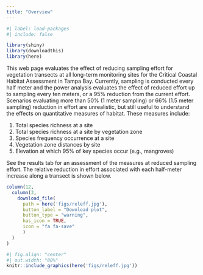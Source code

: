 ```yaml
---
title: "Overview"
---
```


```r
#| label: load-packages
#| include: false

library(shiny)
library(downloadthis)
library(here)
```

This web page evaluates the effect of reducing sampling effort for vegetation transects at all long-term monitoring sites for the Critical Coastal Habitat Assessment in Tampa Bay. Currently, sampling is conducted every half meter and the power analysis evaluates the effect of reduced effort up to sampling every ten meters, or a 95% reduction from the current effort. Scenarios evaluating more than 50% (1 meter sampling) or 66% (1.5 meter sampling) reduction in effort are unrealistic, but still useful to understand the effects on quantitative measures of habitat. These measures include:

1.  Total species richness at a site
2.  Total species richness at a site by vegetation zone
3.  Species frequency occurrence at a site
4.  Vegetation zone distances by site
5.  Elevation at which 95% of key species occur (e.g., mangroves)

See the results tab for an assessment of the measures at reduced sampling effort. The relative reduction in effort associated with each half-meter increase along a transect is shown below.

```r
column(12, 
  column(3, 
    download_file(
      path = here('figs/releff.jpg'),
      button_label = "Download plot",
      button_type = "warning",
      has_icon = TRUE,
      icon = "fa fa-save"
      )
  )
)
```

```r
#| fig.align: "center"
#| out.width: "80%"
knitr::include_graphics(here('figs/releff.jpg'))
```
